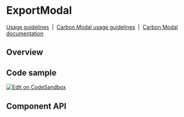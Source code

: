 
# ExportModal

[Usage guidelines](https://www.carbondesignsystem.com/community/patterns/export-pattern/)
&nbsp;|&nbsp;
[Carbon Modal usage guidelines](https://www.carbondesignsystem.com/components/modal/usage)
&nbsp;|&nbsp;
[Carbon Modal documentation](https://react.carbondesignsystem.com/?path=/docs/modal--default)

## Overview

<Canvas>
  <Story id={getStoryId(ExportModal.displayName, 'with-success-message')} />
</Canvas>

## Code sample

[<img alt="Edit on CodeSandbox" src="https://codesandbox.io/static/img/play-codesandbox.svg" />](https://codesandbox.io/s/export-modal-dh3iv)

## Component API

<ArgsTable />
